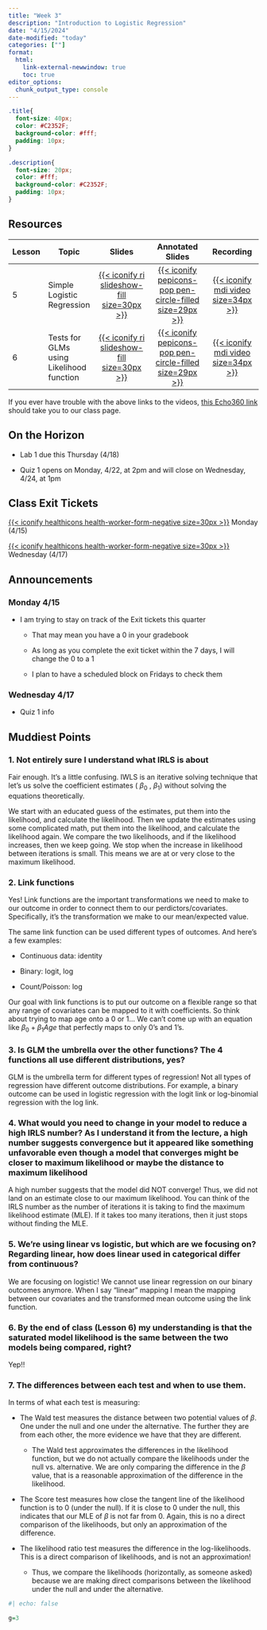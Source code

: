 ```yaml
---
title: "Week 3"
description: "Introduction to Logistic Regression"
date: "4/15/2024"
date-modified: "today"
categories: [""]
format: 
  html:
    link-external-newwindow: true
    toc: true
editor_options: 
  chunk_output_type: console
---
```


```css
.title{
  font-size: 40px;
  color: #C2352F;
  background-color: #fff;
  padding: 10px;
}

.description{
  font-size: 20px;
  color: #fff;
  background-color: #C2352F;
  padding: 10px;
}
```

## Resources

| Lesson | Topic                                    |                                                                Slides                                                                |                                                                    Annotated Slides                                                                     |                                                               Recording                                                                |
|--------|------------------------------------------|:------------------------------------------------------------------------------------------------------------------------------------:|:-------------------------------------------------------------------------------------------------------------------------------------------------------:|:--------------------------------------------------------------------------------------------------------------------------------------:|
| 5      | Simple Logistic Regression               | [[{{< iconify ri slideshow-fill size=30px >}}](/lectures/05_Simple_logistic_reg/05_Simple_logistic_reg.qmd)]{style="color:#f8f5f0;"} | [[{{< iconify pepicons-pop pen-circle-filled size=29px >}}](/lectures/05_Simple_logistic_reg/05_Simple_logistic_reg_notes.pdf)]{style="color:#f8f5f0;"} | [[{{< iconify mdi video size=34px >}}](https://echo360.org/media/5ab6c501-bc15-427e-9199-766526c7f9eb/public)]{style="color:#f8f5f0;"} |
| 6      | Tests for GLMs using Likelihood function |          [[{{< iconify ri slideshow-fill size=30px >}}](/lectures/06_Tests_GLMs/06_Tests_GLMs.qmd)]{style="color:#f8f5f0;"}          |          [[{{< iconify pepicons-pop pen-circle-filled size=29px >}}](/lectures/06_Tests_GLMs/06_Tests_GLMs_notes.pdf)]{style="color:#f8f5f0;"}          | [[{{< iconify mdi video size=34px >}}](https://echo360.org/media/f28738d1-e2bf-47b7-9a2b-25075009f371/public)]{style="color:#f8f5f0;"} |

If you ever have trouble with the above links to the videos, [this Echo360 link](https://echo360.org/section/1124906b-db5a-43c1-809d-5eadfbba4aad/public) should take you to our class page.

## On the Horizon

-   Lab 1 due this Thursday (4/18)

-   Quiz 1 opens on Monday, 4/22, at 2pm and will close on Wednesday, 4/24, at 1pm

## Class Exit Tickets

[[{{< iconify healthicons health-worker-form-negative size=30px >}}](https://forms.office.com/Pages/ResponsePage.aspx?id=V3lz4rj6fk2U9pvWr59xWFMopmPUjRtDiHLswhgacNhURU1DTVJaUElFQlc5RkxEWFFHVEJaVEdPUS4u)]{style="color:#f8f5f0;"} Monday (4/15)

[[{{< iconify healthicons health-worker-form-negative size=30px >}}](https://forms.office.com/Pages/ResponsePage.aspx?id=V3lz4rj6fk2U9pvWr59xWFMopmPUjRtDiHLswhgacNhUMkNBSEwyVkZLRUtJSVpJT0tIOVpRN1lLRy4u)]{style="color:#f8f5f0;"} Wednesday (4/17)

## Announcements

### Monday 4/15

-   I am trying to stay on track of the Exit tickets this quarter

    -   That may mean you have a 0 in your gradebook

    -   As long as you complete the exit ticket within the 7 days, I will change the 0 to a 1

    -   I plan to have a scheduled block on Fridays to check them

### Wednesday 4/17

-   Quiz 1 info

## Muddiest Points

### 1. Not entirely sure I understand what IRLS is about

Fair enough. It's a little confusing. IWLS is an iterative solving technique that let's us solve the coefficient estimates ( $\beta_0$ , $\beta_1$) without solving the equations theoretically.

We start with an educated guess of the estimates, put them into the likelihood, and calculate the likelihood. Then we update the estimates using some complicated math, put them into the likelihood, and calculate the likelihood again. We compare the two likelihoods, and if the likelihood increases, then we keep going. We stop when the increase in likelihood between iterations is small. This means we are at or very close to the maximum likelihood.

### 2. Link functions

Yes! Link functions are the important transformations we need to make to our outcome in order to connect them to our perdictors/covariates. Specifically, it's the transformation we make to our mean/expected value.

The same link function can be used different types of outcomes. And here's a few examples:

-   Continuous data: identity

-   Binary: logit, log

-   Count/Poisson: log

Our goal with link functions is to put our outcome on a flexible range so that any range of covariates can be mapped to it with coefficients. So think about trying to map age onto a 0 or 1... We can't come up with an equation like $\beta_0 + \beta_1 Age$ that perfectly maps to only 0's and 1's.

### 3. Is GLM the umbrella over the other functions? The 4 functions all use different distributions, yes?

GLM is the umbrella term for different types of regression! Not all types of regression have different outcome distributions. For example, a binary outcome can be used in logistic regression with the logit link or log-binomial regression with the log link.

### 4. What would you need to change in your model to reduce a high IRLS number? As I understand it from the lecture, a high number suggests convergence but it appeared like something unfavorable even though a model that converges might be closer to maximum likelihood or maybe the distance to maximum likelihood

A high number suggests that the model did NOT converge! Thus, we did not land on an estimate close to our maximum likelihood. You can think of the IRLS number as the number of iterations it is taking to find the maximum likelihood estimate (MLE). If it takes too many iterations, then it just stops without finding the MLE.

### 5. We're using linear vs logistic, but which are we focusing on? Regarding linear, how does linear used in categorical differ from continuous?

We are focusing on logistic! We cannot use linear regression on our binary outcomes anymore. When I say "linear" mapping I mean the mapping between our covariates and the transformed mean outcome using the link function.

### 6. By the end of class (Lesson 6) my understanding is that the saturated model likelihood is the same between the two models being compared, right?

Yep!!

### 7. The differences between each test and when to use them.

In terms of what each test is measuring:

-   The Wald test measures the distance between two potential values of $\beta$. One under the null and one under the alternative. The further they are from each other, the more evidence we have that they are different.

    -   The Wald test approximates the differences in the likelihood function, but we do not actually compare the likelihoods under the null vs. alternative. We are only comparing the difference in the $\beta$ value, that is a reasonable approximation of the difference in the likelihood.

-   The Score test measures how close the tangent line of the likelihood function is to 0 (under the null). If it is close to 0 under the null, this indicates that our MLE of $\beta$ is not far from 0. Again, this is no a direct comparison of the likelihoods, but only an approximation of the difference.

-   The likelihood ratio test measures the difference in the log-likelihoods. This is a direct comparison of likelihoods, and is not an approximation!

    -   Thus, we compare the likelihoods (horizontally, as someone asked) because we are making direct comparisons between the likelihood under the null and under the alternative.

```r
#| echo: false

g=3
```
